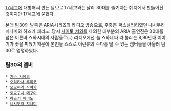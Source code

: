 [[17세교]]에 대항해서 만든 팀으로 17세교와는 달리 30대를 즐기자는 취지에서 만들어진 것이지만 17세교에 묻혔다.

본래 팀30의 발족은 ARIA시리즈의 라디오 방송으로, 주축은 퍼스널리티였던 니시무라 치나미와 하즈키 에리노. 당시 [[사이토 치와]]를 제외한 대부분의 ARIA 출연진은 30대를 넘은 이른바 쇼와시대의 사람들로(..) 라디오에선 늘 쇼와네타 라 불리는 8,90년대 이야기가 꽃을 피웠기때문에 본인들 스스로 이런류의 수다를 떨 수 있는 멤버들을 아울러 팀 30로 명명하였다. 

=== 팀30의 멤버 ===
 * [[치바 사에코]]
 * [[오리카사 후미코]]
 * [[오오하라 사야카]]
 * [[토요구치 메구미]]
 * [[하즈키 에리노]]
 * [[니시무라 치나미]]
